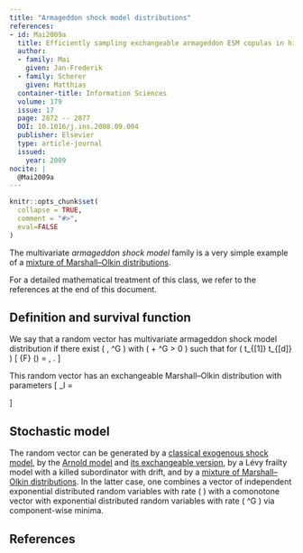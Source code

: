 ```yaml
---
title: "Armageddon shock model distributions"
references:
- id: Mai2009a
  title: Efficiently sampling exchangeable armageddon ESM copulas in high dimensions
  author:
  - family: Mai
    given: Jan-Frederik
  - family: Scherer
    given: Matthias
  container-title: Information Sciences
  volume: 179
  issue: 17
  page: 2872 -- 2877
  DOI: 10.1016/j.ins.2008.09.004
  publisher: Elsevier
  type: article-journal
  issued:
    year: 2009
nocite: |
  @Mai2009a
---
```


```r
knitr::opts_chunk$set(
  collapse = TRUE,
  comment = "#>",
  eval=FALSE
)
```

The multivariate *armageddon shock model* family is a very simple example of a [mixture of Marshall--Olkin distributions](Mixing-Marshall-Olkin-distributions.html).

For a detailed mathematical treatment of this class, we refer to the references at the end of this document.

## Definition and survival function

We say that a random vector has  multivariate armageddon shock model distribution if there exist \( \lambda, \lambda^G \geq 0 \) with \( \lambda + \lambda^G > 0 \) such that for \( t_{[1]} \geq \cdots \geq t_{[d]} \)
\[
  \bar{F} (\boldsymbol{t})
    = \exp{\left \{ - (\lambda + \lambda^G) t_{[1]} - \lambda \sum_{i = 2}^{d} t_{[i]}  \right \}}, \quad \boldsymbol{t} \geq 0 .
\]

This random vector has an exchangeable Marshall--Olkin distribution with parameters
\[
  \lambda_I
    = \begin{cases}
      \lambda & \lvert I \rvert = 1 , \\
      \lambda^G & \lvert I\rvert = d , \\
      0 & \text{else} .
    \end{cases}
\]


## Stochastic model

The random vector can be generated by a [classical exogenous shock model](The-Marshall-Olkin-distribution.html#the-exogenous-shock-model), by the [Arnold model](The-Marshall-Olkin-distribution.html#the-Arnold-shock-model) and [its exchangeable version](Exchangeable-Marshall-Olkin-distributions.html#fast-simulation), by a Lévy frailty model with a killed subordinator with drift, and by a [mixture of Marshall--Olkin distributions](Mixing-Marshall-Olkin-distributions.html).
In the latter case, one combines a vector of independent exponential distributed random variables with rate \( \lambda \) with a comonotone vector with exponential distributed random variables with rate \( \lambda^G \) via component-wise minima.

## References
